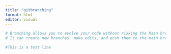 ```yaml
---
title: "gitbranching"
format: html
editor: visual
---
```

```r
# Branching allows you to evolve your code without risking the Main branch
# It can create new branches, make edits, and push them to the main branch

#This is a test line
```